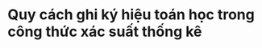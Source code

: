 # <b>Quy cách ghi ký hiệu toán học trong công thức xác suất thống kê</b>

```{=html}
<script type="text/javascript">
window.location.replace("https://applyr.netlify.app/codebase/quarto-statistical-notation/quarto-statistical-notation");
</script>
```